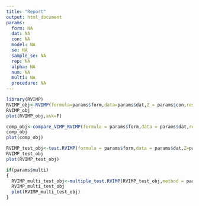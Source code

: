 ---
title: "Report"
output: html_document
params:
  form: NA
  dat: NA
  con: NA
  model: NA
  se: NA
  sample_se: NA
  rep: NA
  alpha: NA
  num: NA
  multi: NA
  procedure: NA
---

```{r setup, fig.height = 5, fig.width = 5, fig.align = "center"}
library(RVIMP)
RVIMP_obj<-RVIMP(formula=params$form,data=params$dat,Z = params$con,residual.model = params$model,keep.ranger = F,seed=params$se)
RVIMP_obj
plot(RVIMP_obj,ask=F)
```


```{r, fig.height = 5, fig.width = 5, fig.align = "center"}
comp_obj<-compare_VIMP_RVIMP(formula = params$form,data = params$dat,residual.model =params$model,seed=params$se)
comp_obj
plot(comp_obj)
```

```{r, fig.height = 5, fig.width = 5, fig.align = "center"}
RVIMP_test_obj<-test.RVIMP(formula = params$form,data = params$dat,Z=params$con,alpha.one.sided = params$alpha,reps=params$rep,residual.model = params$model,sample.seed = params$sample_se,seed=params$se,keep.ranger=F,num.trees=params$num)
RVIMP_test_obj
plot(RVIMP_test_obj)
```


```{r, fig.height = 5, fig.width = 5, fig.align = "center"}
if(params$multi)
{
  RVIMP_multi_test_obj<-multiple_test.RVIMP(RVIMP_test_obj,method = params$procedure)
  RVIMP_multi_test_obj
  plot(RVIMP_multi_test_obj)
}
```
